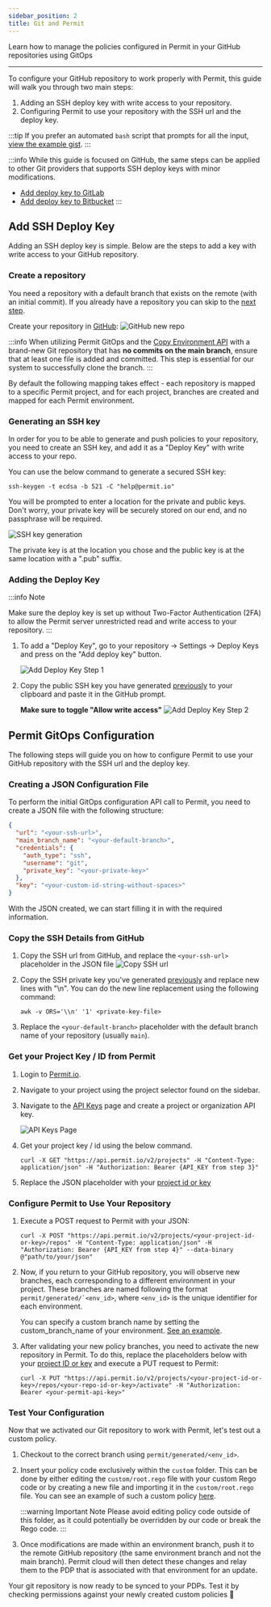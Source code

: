 ```yaml
---
sidebar_position: 2
title: Git and Permit
---
```


Learn how to manage the policies configured in Permit in your GitHub repositories using GitOps

---

To configure your GitHub repository to work properly with Permit, this guide will walk you through two main steps:

1. Adding an SSH deploy key with write access to your repository.
2. Configuring Permit to use your repository with the SSH url and the deploy key.

:::tip
If you prefer an automated `bash` script that prompts for all the input, [view the example gist](https://gist.github.com/ocap-kirk/803bdfb4592d6c60a12cc9d6121d5455). 
:::

:::info
While this guide is focused on GitHub, the same steps can be applied to other Git providers that supports SSH deploy keys with minor modifications.

- [Add deploy key to GitLab](https://docs.gitlab.com/ee/user/project/deploy_keys/)
- [Add deploy key to Bitbucket](https://support.atlassian.com/bitbucket-cloud/docs/set-up-an-ssh-key/)
:::

## Add SSH Deploy Key

Adding an SSH deploy key is simple. Below are the steps to add a key with write access to your GitHub repository.

### Create a repository

You need a repository with a default branch that exists on the remote (with an initial commit).
If you already have a repository you can skip to the [next step](#generating-an-ssh-key).

Create your repository in [GitHub](https://github.com/new):
![GitHub new repo](/img/integrations/gitops/github-new-repo.png)

:::info
When utilizing Permit GitOps and the [Copy Environment API](https://api.permit.io/v2/redoc#tag/Environments/operation/copy_environment) with a
brand-new Git repository that has **no commits on the main branch**, ensure that at least one file is added and committed. This step
is essential for our system to successfully clone the branch.
:::

By default the following mapping takes effect - each repository is mapped to a specific Permit project, and for each project,
branches are created and mapped for each Permit environment.

### Generating an SSH key

In order for you to be able to generate and push policies to your repository, you need to create an SSH key,
and add it as a "Deploy Key" with write access to your repo.

You can use the below command to generate a secured SSH key:

```
ssh-keygen -t ecdsa -b 521 -C "help@permit.io"
```

You will be prompted to enter a location for the private and public keys. Don't worry, your private key will be securely stored on
our end, and no passphrase will be required.

![SSH key generation](/img/integrations/gitops/generate-ssh-key.png)

The private key is at the location you chose and the public key is at the same location with a ".pub" suffix.

### Adding the Deploy Key

:::info Note

Make sure the deploy key is set up without Two-Factor Authentication (2FA) to allow the Permit server unrestricted read and
write access to your repository.
:::

1. To add a "Deploy Key", go to your repository &rarr; Settings &rarr; Deploy Keys and press on the "Add deploy key" button.

   ![Add Deploy Key Step 1](/img/integrations/gitops/github-add-deploy-key-1.png)

2. Copy the public SSH key you have generated [previously](#generating-an-ssh-key) to your clipboard and paste it in the GitHub prompt.

   **Make sure to toggle "Allow write access"**
   ![Add Deploy Key Step 2](/img/integrations/gitops/github-add-deploy-key-2.png)

## Permit GitOps Configuration

The following steps will guide you on how to configure Permit to use your GitHub repository with the SSH url and the deploy key.

### Creating a JSON Configuration File

To perform the initial GitOps configuration API call to Permit, you need to create a JSON file with the following structure:

```json
{
  "url": "<your-ssh-url>",
  "main_branch_name": "<your-default-branch>",
  "credentials": {
    "auth_type": "ssh",
    "username": "git",
    "private_key": "<your-private-key>"
  },
  "key": "<your-custom-id-string-without-spaces>"
}
```

With the JSON created, we can start filling it in with the required information.

### Copy the SSH Details from GitHub

1. Copy the SSH url from GitHub, and replace the `<your-ssh-url>` placeholder in the JSON file
   ![Copy SSH url](/img/integrations/gitops/github-copy-ssh-url.png)

2. Copy the SSH private key you've generated [previously](#generating-an-ssh-key) and replace new lines with "\n".
   You can do the new line replacement using the following command:

   ```shell
   awk -v ORS='\\n' '1' <private-key-file>
   ```

3. Replace the `<your-default-branch>` placeholder with the default branch name of your repository (usually `main`).

### Get your Project Key / ID from Permit

1. Login to [Permit.io](https://app.permit.io).

2. Navigate to your project using the project selector found on the sidebar.

3. Navigate to the [API Keys](https://app.permit.io/settings/api-keys) page and create a project or organization API key.

   ![API Keys Page](/img/integrations/gitops/permit-settings-api-keys.png)

4. Get your project key / id using the below command.

   ```shell
   curl -X GET "https://api.permit.io/v2/projects" -H "Content-Type: application/json" -H "Authorization: Bearer {API_KEY from step 3}"
   ```

5. Replace the JSON placeholder with your [project id or key](/api/examples/get-project-and-env/#get-project-id-or-key)

### Configure Permit to Use Your Repository

1. Execute a POST request to Permit with your JSON:

   ```shell
   curl -X POST "https://api.permit.io/v2/projects/<your-project-id-or-key>/repos" -H "Content-Type: application/json" -H "Authorization: Bearer {API_KEY from step 4}" --data-binary @"path/to/your/json"
   ```

2. Now, if you return to your GitHub repository, you will observe new branches, each corresponding to a different environment in
   your project. These branches are named following the format ``permit/generated/`<env_id>``, where `<env_id>` is the unique identifier for
   each environment.

   You can specify a custom branch name by setting the custom_branch_name of your environment. [See an example](/manage-your-account/creating-environments#customize-gitops-branch-name).

3. After validating your new policy branches, you need to activate the new repository in Permit. To do this, replace the placeholders
   below with your [project ID or key](/api/examples/get-project-and-env/#get-project-id-or-key) and execute a PUT request to Permit:

   ```shell
   curl -X PUT "https://api.permit.io/v2/projects/<your-project-id-or-key>/repos/<your-repo-id-or-key>/activate" -H "Authorization: Bearer <your-permit-api-key>"
   ```

### Test Your Configuration

Now that we activated our Git repository to work with Permit, let's test out a custom policy.

1. Checkout to the correct branch using `permit/generated/<env_id>`.

2. Insert your policy code exclusively within the `custom` folder. This can be done by either editing the `custom/root.rego` file
   with your custom Rego code or by creating a new file and importing it in the `custom/root.rego` file. You can see an example of
   such a custom policy [here](/integrations/gitops/custom_policy).

   :::warning Important Note
   Please avoid editing policy code outside of this folder, as it could potentially be overridden by our code or break the Rego code.
   :::

3. Once modifications are made within an environment branch, push it to the remote GitHub repository (the same environment branch
   and not the main branch). Permit cloud will then detect these changes and relay them to the PDP that is associated with that
   environment for an update.

Your git repository is now ready to be synced to your PDPs. Test it by checking permissions against your newly created
custom policies 🚀
